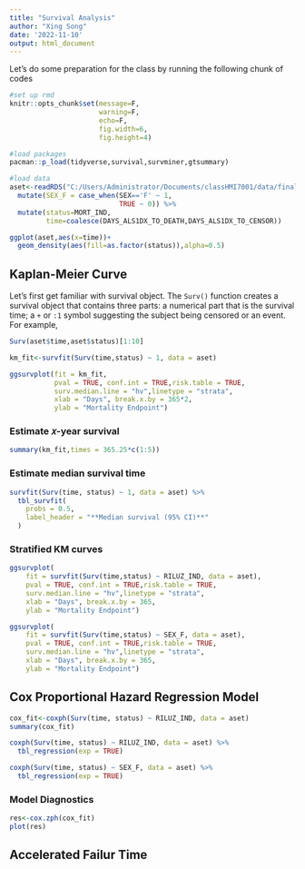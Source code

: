 ```yaml
---
title: "Survival Analysis"
author: "Xing Song"
date: '2022-11-10'
output: html_document
---
```


Let's do some preparation for the class by running the following chunk of codes

```r
#set up rmd 
knitr::opts_chunk$set(message=F,
                      warning=F,
                      echo=F,
                      fig.width=6,
                      fig.height=4)

#load packages
pacman::p_load(tidyverse,survival,survminer,gtsummary)

#load data
aset<-readRDS("C:/Users/Administrator/Documents/classHMI7001/data/final_set.rda") %>%
  mutate(SEX_F = case_when(SEX=='F' ~ 1,
                           TRUE ~ 0)) %>%
  mutate(status=MORT_IND,
         time=coalesce(DAYS_ALS1DX_TO_DEATH,DAYS_ALS1DX_TO_CENSOR))
```


```r
ggplot(aset,aes(x=time))+
  geom_density(aes(fill=as.factor(status)),alpha=0.5)

```

## Kaplan-Meier Curve

Let's first get familiar with survival object. The `Surv()` function creates a survival object that contains three parts: a numerical part that is the survival time; a `+` or `:1` symbol suggesting the subject being censored or an event. For example,

```r
Surv(aset$time,aset$status)[1:10]
```

```r
km_fit<-survfit(Surv(time,status) ~ 1, data = aset)
```


```r
ggsurvplot(fit = km_fit,
           pval = TRUE, conf.int = TRUE,risk.table = TRUE,
           surv.median.line = "hv",linetype = "strata", 
           xlab = "Days", break.x.by = 365*2,
           ylab = "Mortality Endpoint")
```


### Estimate 𝑥-year survival

```r
summary(km_fit,times = 365.25*c(1:5))
```

### Estimate median survival time

```r
survfit(Surv(time, status) ~ 1, data = aset) %>% 
  tbl_survfit(
    probs = 0.5,
    label_header = "**Median survival (95% CI)**"
  )
```

### Stratified KM curves

```r
ggsurvplot(
    fit = survfit(Surv(time,status) ~ RILUZ_IND, data = aset),
    pval = TRUE, conf.int = TRUE,risk.table = TRUE,
    surv.median.line = "hv",linetype = "strata", 
    xlab = "Days", break.x.by = 365,
    ylab = "Mortality Endpoint")
```


```r
ggsurvplot(
    fit = survfit(Surv(time,status) ~ SEX_F, data = aset),
    pval = TRUE, conf.int = TRUE,risk.table = TRUE,
    surv.median.line = "hv",linetype = "strata", 
    xlab = "Days", break.x.by = 365,
    ylab = "Mortality Endpoint")
```


## Cox Proportional Hazard Regression Model

```r
cox_fit<-coxph(Surv(time, status) ~ RILUZ_IND, data = aset)
summary(cox_fit)
```


```r
coxph(Surv(time, status) ~ RILUZ_IND, data = aset) %>% 
  tbl_regression(exp = TRUE)
```


```r
coxph(Surv(time, status) ~ SEX_F, data = aset) %>% 
  tbl_regression(exp = TRUE)
```


### Model Diagnostics

```r
res<-cox.zph(cox_fit)
plot(res)
```


## Accelerated Failur Time

